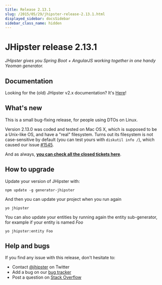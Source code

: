 ```yaml
---
title: Release 2.13.1
slug: /2015/05/29/jhipster-release-2.13.1.html
displayed_sidebar: docsSidebar
sidebar_class_name: hidden
---
```


JHipster release 2.13.1
==================

*JHipster gives you Spring Boot + AngularJS working together in one handy Yeoman generator.*

Documentation
----------

Looking for the (old) JHipster v2.x documentation? It's [Here](/documentation-archive)!

What's new
----------

This is a small bug-fixing release, for people using DTOs on Linux.

Version 2.13.0 was coded and tested on Mac OS X, which is supposed to be a Unix-like OS, and have a "real" filesystem. Turns out its filesystem is not case-sensitive by default (you can test yours with `diskutil info /`), which caused our issue [#1545](https://github.com/jhipster/generator-jhipster/pull/1545).

And as always, __[you can check all the closed tickets here](https://github.com/jhipster/generator-jhipster/issues?q=milestone%3A2.13.1+is%3Aclosed)__.

How to upgrade
------------

Update your version of JHipster with:

```
npm update -g generator-jhipster
```

And then you can update your project when you run again

```
yo jhipster
```

You can also update your entities by running again the entity sub-generator, for example if your entity is named _Foo_

```
yo jhipster:entity Foo
```

Help and bugs
--------------

If you find any issue with this release, don't hesitate to:

- Contact [@jhipster](https://twitter.com/jhipster) on Twitter
- Add a bug on our [bug tracker](https://github.com/jhipster/generator-jhipster/issues?state=open)
- Post a question on [Stack Overflow](http://stackoverflow.com/tags/jhipster/info)

